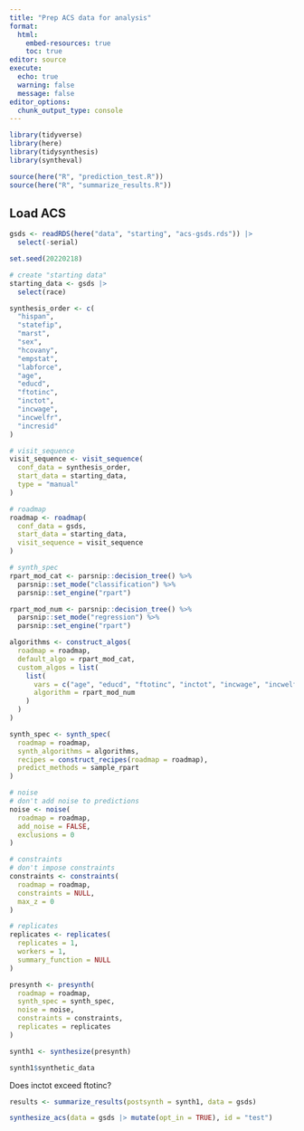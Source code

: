 ```yaml
---
title: "Prep ACS data for analysis"
format: 
  html:
    embed-resources: true
    toc: true
editor: source
execute:
  echo: true
  warning: false
  message: false
editor_options: 
  chunk_output_type: console
---
```


```r
library(tidyverse)
library(here)
library(tidysynthesis)
library(syntheval)

source(here("R", "prediction_test.R"))
source(here("R", "summarize_results.R"))

```

## Load ACS

```r
gsds <- readRDS(here("data", "starting", "acs-gsds.rds")) |>
  select(-serial)

```

```r
set.seed(20220218)

# create "starting data"
starting_data <- gsds |> 
  select(race)

synthesis_order <- c(
  "hispan", 
  "statefip",
  "marst",
  "sex",
  "hcovany",
  "empstat",
  "labforce",
  "age",
  "educd",
  "ftotinc",
  "inctot",
  "incwage",
  "incwelfr",
  "incresid"
)

# visit_sequence
visit_sequence <- visit_sequence(
  conf_data = synthesis_order,
  start_data = starting_data,
  type = "manual"
)

# roadmap
roadmap <- roadmap(
  conf_data = gsds,
  start_data = starting_data,
  visit_sequence = visit_sequence
)

# synth_spec
rpart_mod_cat <- parsnip::decision_tree() %>% 
  parsnip::set_mode("classification") %>%
  parsnip::set_engine("rpart")

rpart_mod_num <- parsnip::decision_tree() %>%
  parsnip::set_mode("regression") %>%
  parsnip::set_engine("rpart")

algorithms <- construct_algos(
  roadmap = roadmap,
  default_algo = rpart_mod_cat,
  custom_algos = list(
    list(
      vars = c("age", "educd", "ftotinc", "inctot", "incwage", "incwelfr", "incresid"),
      algorithm = rpart_mod_num
    )
  )
)

synth_spec <- synth_spec(
  roadmap = roadmap,
  synth_algorithms = algorithms,
  recipes = construct_recipes(roadmap = roadmap),
  predict_methods = sample_rpart
)

# noise
# don't add noise to predictions
noise <- noise(
  roadmap = roadmap,
  add_noise = FALSE,
  exclusions = 0
)

# constraints
# don't impose constraints
constraints <- constraints(
  roadmap = roadmap,
  constraints = NULL,
  max_z = 0
)

# replicates
replicates <- replicates(
  replicates = 1,
  workers = 1,
  summary_function = NULL
)

presynth <- presynth(
  roadmap = roadmap,
  synth_spec = synth_spec,
  noise = noise, 
  constraints = constraints,
  replicates = replicates
)

synth1 <- synthesize(presynth)

synth1$synthetic_data

```

Does inctot exceed ftotinc?

```r
results <- summarize_results(postsynth = synth1, data = gsds)

synthesize_acs(data = gsds |> mutate(opt_in = TRUE), id = "test")


```

